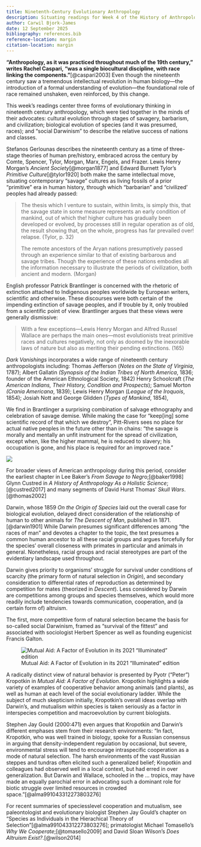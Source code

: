 ```yaml
---
title: Ninetenth-Century Evolutionary Anthropology
description: Situating readings for Week 4 of the History of Anthropological Theory
author: Carwil Bjork-James
date: 12 September 2025
bibliography: references.bib
reference-location: margin
citation-location: margin
---
```


**"Anthropology, as it was practiced throughout much of the 19th century," writes Rachel Caspari, "was a single biocultural discipline, with race linking the components."**[@caspari2003] Even though the nineteenth century saw a tremendous intellectual revolution in human biology—the introduction of a formal understanding of evolution—the foundational role of race remained unshaken, even reinforced, by this change.

This week's readings center three forms of evolutionary thinking in nineteenth century anthropology, which were tied together in the minds of their advocates: cultural evolution through stages of savagery, barbarism, and civilization; biological evolution of species (and it was presumed, races); and "social Darwinism" to describe the relative success of nations and classes.

Stefanos Gerlounas describes the nineteenth century as a time of three-stage theories of human pre/history, embraced across the century by Comte, Spencer, Tylor, Morgan, Marx, Engels, and Frazer. Lewis Henry Morgan's *Ancient Society*[@morgan1877] and Edward Burnett Tylor's *Primitive Culture*[@tylor1920] both make the same intellectual move, situating contemporary "savage" cultures as living fossils of a prior "primitive" era in human history, through which "barbarian" and "civilized' peoples had already passed:

> The thesis which I venture to sustain, within limits, is simply this, that the savage state in some measure represents an early condition of mankind, out of which the! higher culture has gradually been developed or evolved, by processes still in regular operation as of old, the result showing that, on the whole, progress has far prevailed over! relapse. (Tylor, p. 32)
>
> The remote ancestors of the Aryan nations presumptively passed through an experience similar to that of existing barbarous and savage tribes. Though the experience of these nations embodies all the information necessary to illustrate the periods of civilization, both ancient and modern. (Morgan)

English professor Patrick Brantlinger is concerned with the rhetoric of extinction attached to Indigenous peoples worldwide by European writers, scientific and otherwise. These discourses were both certain of the impending extinction of savage peoples, and if trouble by it, only troubled from a scientific point of view. Brantlinger argues that these views were generally dismissive:

> With a few exceptions—Lewis Henry Morgan and Alfred Russel Wallace are perhaps the main ones—most evolutionists treat primitive races and cultures negatively, not only as doomed by the inexorable laws of nature but also as meriting their pending extinctions. (165)

*Dark Vanishings* incorporates a wide range of nineteenth century anthropologists including: Thomas Jefferson (*Notes on the State of Virginia*, 1787); Albert Gallatin *(Synopsis of the Indian Tribes of North America*, 1836; founder of the American Ethnological Society, 1842) Henry Schoolcraft (*The American Indians, Their History, Condition and Prospects*); Samuel Morton *(Crania Americana*, 1839); Lewis Henry Morgan (*League of the Iroquois*, 1854); Josiah Nott and George Glidden (*Types of Mankind*, 1854),

We find in Brantlinger a surprising combination of salvage ethnography and celebration of savage demise. While making the case for "keep\[ing\] some scientific record of that which we destroy", Pitt-Rivers sees no place for actual native peoples in the future other than in chains: “the savage is morally and mentally an unfit instrument for the spread of civilization, except when, like the higher mammal, he is reduced to slavery; his occupation is gone, and his place is required for an improved race.”

![](/images/pitt-rivers-which-we-destroy.jpeg)

For broader views of American anthropology during this period, consider the earliest chapter in Lee Baker's *From Savage to Negr*o;[@baker1998] Glynn Custred in *A History of Anthropology As a Holistic Science*;[@custred2017] and many segments of David Hurst Thomas' *Skull Wars*.[@thomas2002]

Darwin, whose 1859 *On the Origin of Species* laid out the overall case for biological evolution, delayed direct consideration of the relationship of human to other animals for *The Descent of Man*, published in 1871.[@darwin1901] While Darwin presumes significant differences among "the races of man" and devotes a chapter to the topic, the text presumes a common human ancestor to all these racial groups and argues forcefully for the species' overall closeness with primates in particular and animals in general. Nonetheless, racial groups and racial stereotypes are part of the evidentiary landscape used throughout.

Darwin gives priority to organisms' struggle for survival under conditions of scarcity (the primary form of natural selection in *Origin*), and secondary consideration to differential rates of reproduction as determined by competition for mates (theorized in *Descent*). Less considered by Darwin are competitions among groups and species themselves, which would more readily include tendencies towards communication, cooperation, and (a certain form of) altruism.

The first, more competitive form of natural selection became the basis for so-called social Darwinism, framed as "survival of the fittest" and associated with sociologist Herbert Spencer as well as founding eugenicist Francis Galton.

::: column-margin
![Mutual Aid: A Factor of Evolution in its 2021 "Illuminated" edition](/images/kropotkin-mutual-aid-illuminated.jpg)
:::

A radically distinct view of natural behavior is presented by Pyotr ("Peter") Kropotkin in *Mutual Aid: A Factor of Evolution*. Kropotkin highlights a wide variety of examples of cooperative behavior among animals (and plants), as well as human at each level of the social evolutionary ladder. While the subject of much skepticism initially, Kropotkin's overall ideas overlap with Darwin's, and mutualism within species is taken seriously as a factor in interspecies competition and macroevolution by current biologists.

Stephen Jay Gould (2000:471) even argues that Kropotkin and Darwin's different emphases stem from their research environments: "In fact, Kropotkin, who was well trained in biology, spoke for a Russian consensus in arguing that density-independent regulation by occasional, but severe, environmental stress will tend to encourage intraspecific cooperation as a mode of natural selection. The harsh environments of the vast Russian steppes and tundras often elicited such a generalized belief; Kropotkin and colleagues had observed well in a local context, but had erred in over generalization. But Darwin and Wallace, schooled in the ... tropics, may have made an equally parochial error in advocating such a dominant role for biotic struggle over limited resources in crowded space."[@alma991043312273803276]

For recent summaries of speciesslevel cooperation and mutualism, see paleontologist and evolutionary biologist Stephen Jay Gould's chapter on "Species as Individuals in the Hierachical Theory of Selection"[@alma991043312273803276]; primatologist Michael Tomasello's *Why We Cooperate*;[@tomasello2009] and David Sloan Wilson's *Does Altruism Exist?*.[@wilson2014]
